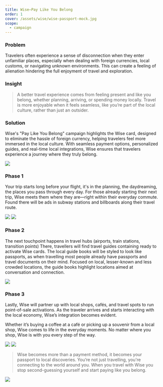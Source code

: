 ```yaml
---
title: Wise—Pay Like You Belong
order: 1
cover: /assets/wise/wise-passport-mock.jpg
scope:
  - campaign
---
```


### Problem

Travelers often experience a sense of disconnection when they enter unfamiliar places, especially when dealing with foreign currencies, local customs, or navigating unknown environments. This can create a feeling of alienation hindering the full enjoyment of travel and exploration.

### Insight

> A better travel experience comes from feeling present and like you belong, whether planning, arriving, or spending money locally. Travel is more enjoyable when it feels seamless, like you’re part of the local culture, rather than just an outsider.

### Solution

Wise's "Pay Like You Belong" campaign highlights the Wise card, designed to eliminate the hassle of foreign currency, helping travelers feel more immersed in the local culture. With seamless payment options, personalized guides, and real-time local integrations, Wise ensures that travelers experience a journey where they truly belong.

![](/assets/wise/subway-3-poster-mock.jpg)

### Phase 1

Your trip starts long before your flight, it's in the planning, the daydreaming, the places you pass through every day. For those already starting their next trip, Wise meets them where they are—right within their everyday commute. Found there will be ads in subway stations and billboards along their travel route.

![](/assets/wise/triposter-ooh.jpg)
![](/assets/wise/traffic-billboard-mock.jpg)

### Phase 2

The next touchpoint happens in travel hubs (airports, train stations, transition points) There, travellers will find travel guides containing ready to activate Wise cards. The local guide books will be styled to look like passports, as when travelling most people already have passports and travel documents on their mind. Focused on local, lesser-known and less crowded locations, the guide books highlight locations aimed at conversation and connection.

![](/assets/wise/wise-passport-mock.jpg)

### Phase 3

Lastly, Wise will partner up with local shops, cafés, and travel spots to run point-of-sale activations. As the traveler arrives and starts interacting with the local economy, Wise’s integration becomes evident.

Whether it’s buying a coffee at a café or picking up a souvenir from a local shop, Wise comes to life in the everyday moments. No matter where you shop, Wise is with you every step of the way.

![](/assets/wise/cash-register-mock.jpeg)
![](/assets/wise/wise-instore-mock.jpg)

> Wise becomes more than a payment method, it becomes your passport to local discoveries. You’re not just travelling, you're connecting to the world around you. When you travel with Wise you stop second-guessing yourself and start paying like you belong.

![](/assets/wise/atm-skin.jpg)
